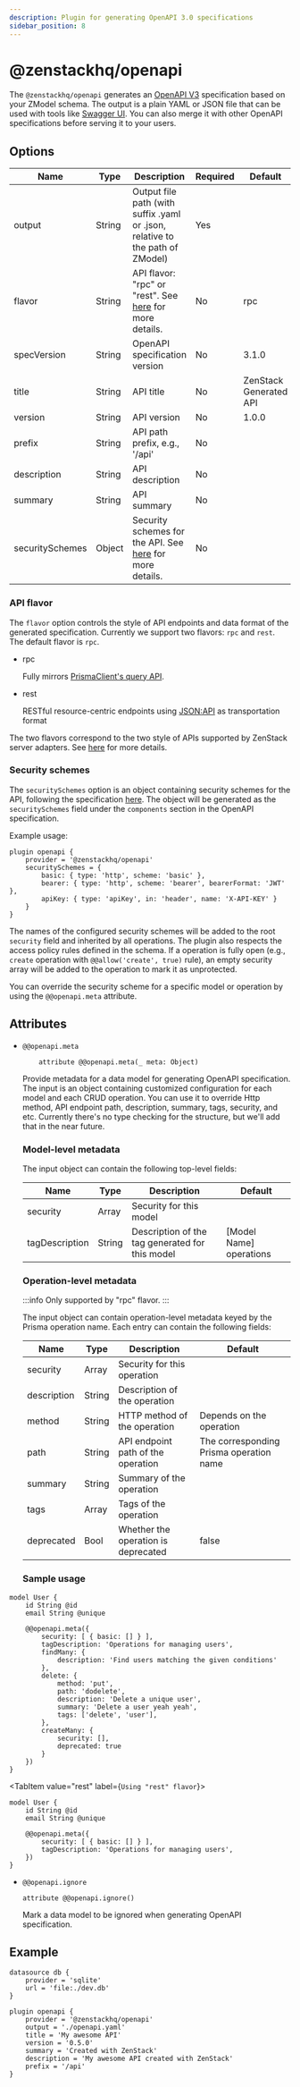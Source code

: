 ```yaml
---
description: Plugin for generating OpenAPI 3.0 specifications
sidebar_position: 8
---
```


# @zenstackhq/openapi

The `@zenstackhq/openapi` generates an [OpenAPI V3](https://spec.openapis.org/oas/v3.1.0) specification based on your ZModel schema. The output is a plain YAML or JSON file that can be used with tools like [Swagger UI](https://swagger.io/tools/swagger-ui/). You can also merge it with other OpenAPI specifications before serving it to your users.

## Options

| Name            | Type   | Description                                                                   | Required | Default                |
| --------------- | ------ | ----------------------------------------------------------------------------- | -------- | ---------------------- |
| output          | String | Output file path (with suffix .yaml or .json, relative to the path of ZModel)                                 | Yes      |                        |
| flavor          | String | API flavor: "rpc" or "rest". See [here](/docs/category/api-handlers) for more details.                                       | No       | rpc                   |
| specVersion     | String | OpenAPI specification version                                                 | No       | 3.1.0                  |
| title           | String | API title                                                                     | No       | ZenStack Generated API |
| version         | String | API version                                                                   | No       | 1.0.0                  |
| prefix          | String | API path prefix, e.g., '/api'                                                 | No       |                        |
| description     | String | API description                                                               | No       |                        |
| summary         | String | API summary                                                                   | No       |                        |
| securitySchemes | Object | Security schemes for the API. See [here](#security-schemes) for more details. | No       |                        |

### API flavor

The `flavor` option controls the style of API endpoints and data format of the generated specification. Currently we support two flavors: `rpc` and `rest`. The default flavor is `rpc`.

- rpc

    Fully mirrors [PrismaClient's query API](https://www.prisma.io/docs/reference/api-reference/prisma-client-reference#model-queries).

- rest

    RESTful resource-centric endpoints using [JSON:API](https://jsonapi.org/) as transportation format


The two flavors correspond to the two style of APIs supported by ZenStack server adapters. See [here](/docs/category/api-handlers) for more details.

### Security schemes

The `securitySchemes` option is an object containing security schemes for the API, following the specification [here](https://swagger.io/docs/specification/authentication/). The object will be generated as the `securitySchemes` field under the `components` section in the OpenAPI specification.

Example usage:

```prisma
plugin openapi {
    provider = '@zenstackhq/openapi'
    securitySchemes = {
        basic: { type: 'http', scheme: 'basic' },
        bearer: { type: 'http', scheme: 'bearer', bearerFormat: 'JWT' },
        apiKey: { type: 'apiKey', in: 'header', name: 'X-API-KEY' }
    }
}
```

The names of the configured security schemes will be added to the root `security` field and inherited by all operations. The plugin also respects the access policy rules defined in the schema. If a operation is fully open (e.g., `create` operation with `@@allow('create', true)` rule), an empty security array will be added to the operation to mark it as unprotected.

You can override the security scheme for a specific model or operation by using the `@@openapi.meta` attribute.

## Attributes

-   `@@openapi.meta`

    ```prisma
        attribute @@openapi.meta(_ meta: Object)
    ```

    Provide metadata for a data model for generating OpenAPI specification. The input is an object containing customized configuration for each model and each CRUD operation. You can use it to override Http method, API endpoint path, description, summary, tags, security, and etc. Currently there's no type checking for the structure, but we'll add that in the near future.

    ### Model-level metadata

    The input object can contain the following top-level fields:

    | Name           | Type   | Description                                     | Default                 |
    | -------------- | ------ | ----------------------------------------------- | ----------------------- |
    | security       | Array  | Security for this model                         |                         |
    | tagDescription | String | Description of the tag generated for this model | [Model Name] operations |

    ### Operation-level metadata

    :::info
    Only supported by "rpc" flavor.
    :::

    The input object can contain operation-level metadata keyed by the Prisma operation name. Each entry can contain the following fields:

    | Name        | Type   | Description                         | Default                                 |
    | ----------- | ------ | ----------------------------------- | --------------------------------------- |
    | security    | Array  | Security for this operation         |                                         |
    | description | String | Description of the operation        |                                         |
    | method      | String | HTTP method of the operation        | Depends on the operation                |
    | path        | String | API endpoint path of the operation  | The corresponding Prisma operation name |
    | summary     | String | Summary of the operation            |                                         |
    | tags        | Array  | Tags of the operation               |                                         |
    | deprecated  | Bool   | Whether the operation is deprecated | false                                   |

    ### Sample usage


<Tabs>
<TabItem value="rpc" label={`Using "rpc" flavor`}>

```prisma
model User {
    id String @id
    email String @unique

    @@openapi.meta({
        security: [ { basic: [] } ],
        tagDescription: 'Operations for managing users',
        findMany: {
            description: 'Find users matching the given conditions'
        },
        delete: {
            method: 'put',
            path: 'dodelete',
            description: 'Delete a unique user',
            summary: 'Delete a user yeah yeah',
            tags: ['delete', 'user'],
        },
        createMany: {
            security: [],
            deprecated: true
        }
    })
}
```

</TabItem>

<TabItem value="rest" label={`Using "rest" flavor`}>

```prisma
model User {
    id String @id
    email String @unique

    @@openapi.meta({
        security: [ { basic: [] } ],
        tagDescription: 'Operations for managing users',
    })
}
```

</TabItem>
</Tabs>

-   `@@openapi.ignore`

    ```prisma
    attribute @@openapi.ignore()
    ```

    Mark a data model to be ignored when generating OpenAPI specification.

## Example

```prisma title='schema.zmodel'
datasource db {
    provider = 'sqlite'
    url = 'file:./dev.db'
}

plugin openapi {
    provider = '@zenstackhq/openapi'
    output = './openapi.yaml'
    title = 'My awesome API'
    version = '0.5.0'
    summary = 'Created with ZenStack'
    description = 'My awesome API created with ZenStack'
    prefix = '/api'
}
```
